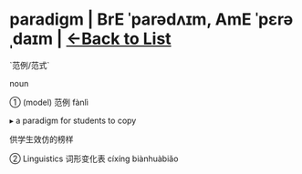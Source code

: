 = paradigm | BrE ˈparədʌɪm, AmE ˈpɛrəˌdaɪm | [[/wordsi|<-Back to List]] =

`范例/范式`

noun

① (model) 范例 fànlì

▸ a paradigm for students to copy

供学生效仿的榜样

② Linguistics 词形变化表 cíxíng biànhuàbiǎo

